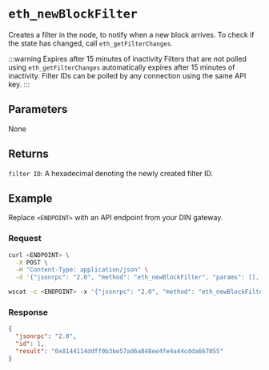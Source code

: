 
# `eth_newBlockFilter`

Creates a filter in the node, to notify when a new block arrives. To check if the state has changed, call `eth_getFilterChanges`.

:::warning Expires after 15 minutes of inactivity
Filters that are not polled using `eth_getFilterChanges` automatically expires after 15 minutes of inactivity.
Filter IDs can be polled by any connection using the same API key.
:::

## Parameters

None

## Returns

`filter ID`: A hexadecimal denoting the newly created filter ID.

## Example

Replace `<ENDPOINT>` with an API endpoint from your DIN gateway.

### Request

<Tabs>
  <TabItem value="curl">

```bash
curl <ENDPOINT> \
  -X POST \
  -H "Content-Type: application/json" \
  -d '{"jsonrpc": "2.0", "method": "eth_newBlockFilter", "params": [], "id": 1}'
```

  </TabItem>
  <TabItem value="WSS">

```bash
wscat -c <ENDPOINT> -x '{"jsonrpc": "2.0", "method": "eth_newBlockFilter", "params": [], "id": 1}'
```

  </TabItem>
</Tabs>

### Response

<Tabs>
  <TabItem value="JSON">

```json
{
  "jsonrpc": "2.0",
  "id": 1,
  "result": "0x8144114ddff0b3be57ad6a848ee4fe4a44cdda667055"
}
```

  </TabItem>
</Tabs>

